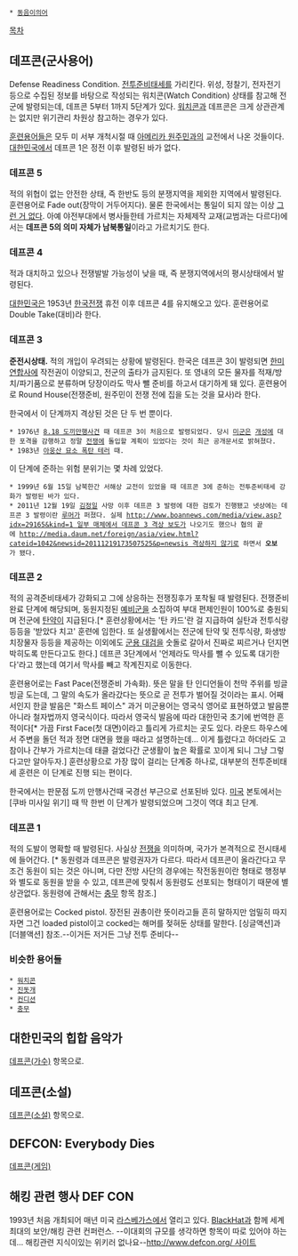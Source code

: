  * [[동음이의어]]

[[목차]]
== 데프콘(군사용어) ==
Defense Readiness Condition. [[전투준비태세]]를 가리킨다. 위성, 정찰기, 전자전기 등으로 수집된 정보를 바탕으로 작성되는 워치콘(Watch Condition) 상태를 참고해 전군에 발령되는데, 데프콘 5부터 1까지 5단계가 있다. [[워치콘]]과 데프콘은 크게 상관관계는 없지만 위기관리 차원상 참고하는 경우가 있다.

[[훈련]]용어들은 모두 미 서부 개척시절 때 [[아메리카 원주민]]과의 교전에서 나온 것들이다. [[대한민국]]에서 데프콘 1은 정전 이후 발령된 바가 없다.

=== 데프콘 5 ===
적의 위협이 없는 안전한 상태, 즉 한반도 등의 분쟁지역을 제외한 지역에서 발령된다. 훈련용어로 Fade out(장막이 거두어지다). 물론 한국에서는 통일이 되지 않는 이상 [[그런 거 없다]]. 아예 야전부대에서 병사들한테 가르치는 자체제작 교재(교범과는 다르다)에서는 '''데프콘 5의 의미 자체가 남북통일'''이라고 가르치기도 한다.


=== 데프콘 4 === 
적과 대치하고 있으나 전쟁발발 가능성이 낮을 때, 즉 분쟁지역에서의 평시상태에서 발령된다.

[[대한민국]]은 1953년 [[한국전쟁]] 휴전 이후 데프콘 4를 유지해오고 있다. 훈련용어로 Double Take(대비)라 한다.

=== 데프콘 3 === 
'''준전시상태.''' 적의 개입이 우려되는 상황에 발령된다. 한국은 데프콘 3이 발령되면 [[한미연합사]]에 작전권이 이양되고, 전군의 출타가 금지된다. 또 영내의 모든 물자를 적재/방치/파기품으로 분류하며 당장이라도 막사 뺄 준비를 하고서 대기하게 돼 있다. 훈련용어로 Round House(전쟁준비, 원주민이 전쟁 전에 집을 도는 것을 묘사)라 한다.

한국에서 이 단계까지 격상된 것은 단 두 번 뿐이다.

 * 1976년 [[8.18 도끼만행]]사건 때 데프콘 3이 처음으로 발령되었다. 당시 [[미군]]은 [[개성]]에 대한 포격을 감행하고 정말 [[전쟁]]에 돌입할 계획이 있었다는 것이 최근 공개문서로 밝혀졌다.
 * 1983년 [[아웅산 묘소 폭탄 테러]] 때.

이 단계에 준하는 위험 분위기는 몇 차례 있었다.

 * 1999년 6월 15일 남북한간 서해상 교전이 있었을 때 데프콘 3에 준하는 전투준비태세 강화가 발령된 바가 있다.
 * 2011년 12월 19일 [[김정일]] 사망 이후 데프콘 3 발령에 대한 검토가 진행됐고 넷상에는 데프콘 3 발령이란 [[루머]]가 퍼졌다. 실제 [[http://www.boannews.com/media/view.asp?idx=29165&kind=1 일부 매체에서 데프콘 3 격상 보도]]가 나오기도 했으나 협의 끝에 [[http://media.daum.net/foreign/asia/view.html?cateid=1042&newsid=20111219173507525&p=newsis 격상하지 않기로]] 하면서 '''오보'''가 됐다.

=== 데프콘 2 === 
적의 공격준비태세가 강화되고 그에 상응하는 전쟁징후가 포착될 때 발령된다. 전쟁준비완료 단계에 해당되며, 동원지정된 [[예비군]]을 소집하여 부대 편제인원이 100%로 충원되며 전군에 [[탄약]]이 지급된다.[* 훈련상황에서는 '탄 카드'란 걸 지급하여 실탄과 전투식량 등등을 '받았다 치고' 훈련에 임한다. 또 실생활에서는 전군에 탄약 및 전투식량, 화생방 치장물자 등등을 제공하는 이외에도 [[군용 대검]]을 숫돌로 갈아서 진짜로 찌르거나 던지면 박히도록 만든다고도 한다.] 데프콘 3단계에서 '언제라도 막사를 뺄 수 있도록 대기한다'라고 했는데 여기서 막사를 빼고 작계진지로 이동한다.

훈련용어로는 Fast Pace(전쟁준비 가속화). 뜻은 말을 탄 인디언들이 천막 주위를 빙글빙글 도는데, 그 말의 속도가 올라갔다는 뜻으로 곧 전투가 벌어질 것이라는 표시. 어째서인지 한글 발음은 "화스트 페이스" 과거 미군용어는 영국식 영어로 표현하였고 발음뿐 아니라 철자법까지 영국식이다. 따라서 영국식 발음에 따라 대한민국 초기에 번역한 흔적이다[* 가끔 First Face(첫 대면)이라고 틀리게 가르치는 곳도 있다. 라운드 하우스에서 주변을 돌던 적과 정면 대면을 했을 때라고 설명하는데... 이게 틀렸다고 하더라도 고참이나 간부가 가르치는데 태클 걸었다간 군생활이 높은 확률로 꼬이게 되니 그냥 그렇다고만 알아두자.] 훈련상황으로 가장 많이 걸리는 단계중 하나로, 대부분의 전투준비태세 훈련은 이 단계로 진행 되는 편이다. 

한국에서는 판문점 도끼 만행사건때 국경선 부근으로 선포된바 있다. [[미국]] 본토에서는 [쿠바 미사일 위기] 때 딱 한번 이 단계가 발령되었으며 그것이 역대 최고 단계.

=== 데프콘 1 === 
적의 도발이 명확할 때 발령된다. 사실상 [[전쟁]]을 의미하며, 국가가 본격적으로 전시태세에 들어간다. [* 동원령과 데프콘은 발령권자가 다르다. 따라서 데프콘이 올라간다고 무조건 동원이 되는 것은 아니며, 다만 전방 사단의 경우에는 작전동원이란 형태로 행정부와 별도로 동원을 받을 수 있고, 데프콘에 맞춰서 동원령도 선포되는 형태이기 때문에 별 상관없다. 동원령에 관해서는 [[충무]] 항목 참조.]

훈련용어로는 Cocked pistol. 장전된 권총이란 뜻이라고들 흔히 말하지만 엄밀히 따지자면 그건 loaded pistol이고 cocked는 해머를 젖혀둔 상태를 말한다. [싱글액션]과 [더블액션] 참조.--이거든 저거든 그냥 전투 준비다--

=== 비슷한 용어들 === 
 * [[워치콘]]
 * [[진돗개]]
 * [[컨디션]]
 * [[충무]]

== 대한민국의 힙합 음악가 ==
[[데프콘(가수)]] 항목으로.
== 데프콘(소설) ==
[[데프콘(소설)]] 항목으로.
== DEFCON: Everybody Dies ==
[[데프콘(게임)]]
== 해킹 관련 행사 DEF CON ==
1993년 처음 개최되어 매년 미국 [[라스베가스]]에서 열리고 있다. [[BlackHat]]과 함께 세계 최대의 보안/해킹 관련 컨퍼런스. --이대회의 규모를 생각하면 항목이 따로 있어야 하는데... 해킹관련 지식이있는 위키러 없나요--[[http://www.defcon.org/ 사이트]]
